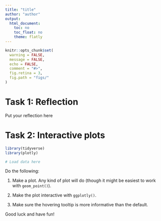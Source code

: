 ```yaml
---
title: "title"
author: "author"
output:
  html_document:
    toc: no
    toc_float: no
    theme: flatly
---
```


```r
knitr::opts_chunk$set(
  warning = FALSE,
  message = FALSE,
  echo = FALSE,
  comment = "#>",
  fig.retina = 3,
  fig.path = "figs/"
)
```

# Task 1: Reflection

Put your reflection here


# Task 2: Interactive plots

```r
library(tidyverse)
library(plotly)

# Load data here
```

Do the following:

1. Make a plot. Any kind of plot will do (though it might be easiest to work with `geom_point()`).

2. Make the plot interactive with `ggplotly()`.

3. Make sure the hovering tooltip is more informative than the default.

Good luck and have fun!
